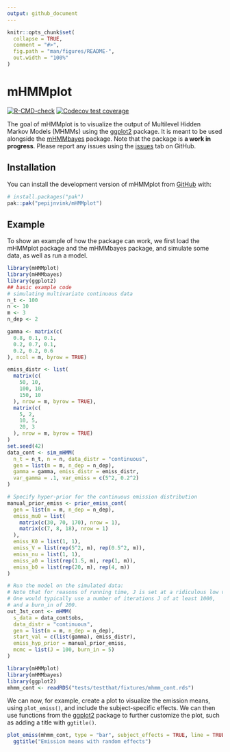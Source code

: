 ```yaml
---
output: github_document
---
```


<!-- README.md is generated from README.Rmd. Please edit that file -->

```r
knitr::opts_chunk$set(
  collapse = TRUE,
  comment = "#>",
  fig.path = "man/figures/README-",
  out.width = "100%"
)
```

# mHMMplot

<!-- badges: start -->
[![R-CMD-check](https://github.com/pepijnvink/mHMMplot/actions/workflows/R-CMD-check.yaml/badge.svg)](https://github.com/pepijnvink/mHMMplot/actions/workflows/R-CMD-check.yaml)
[![Codecov test coverage](https://codecov.io/gh/pepijnvink/mHMMplot/graph/badge.svg)](https://app.codecov.io/gh/pepijnvink/mHMMplot)
<!-- badges: end -->

The goal of mHMMplot is to visualize the output of Multilevel Hidden Markov Models (MHMMs) using the [ggplot2](https://ggplot2.tidyverse.org/) package. It is meant to be used alongside the [mHMMbayes](https://github.com/emmekeaarts/mHMMbayes/) package. Note that the package is **a work in progress**. Please report any issues using the [issues](https://github.com/pepijnvink/mHMMplot/issues) tab on GitHub.

## Installation

You can install the development version of mHMMplot from [GitHub](https://github.com/) with:

``` r
# install.packages("pak")
pak::pak("pepijnvink/mHMMplot")
```

## Example

To show an example of how the package can work, we first load the mHMMplot package and the mHMMbayes package, and simulate some data, as well as run a model.

```r
library(mHMMplot)
library(mHMMbayes)
library(ggplot2)
## basic example code
# simulating multivariate continuous data
n_t <- 100
n <- 10
m <- 3
n_dep <- 2

gamma <- matrix(c(
  0.8, 0.1, 0.1,
  0.2, 0.7, 0.1,
  0.2, 0.2, 0.6
), ncol = m, byrow = TRUE)

emiss_distr <- list(
  matrix(c(
    50, 10,
    100, 10,
    150, 10
  ), nrow = m, byrow = TRUE),
  matrix(c(
    5, 2,
    10, 5,
    20, 3
  ), nrow = m, byrow = TRUE)
)
set.seed(42)
data_cont <- sim_mHMM(
  n_t = n_t, n = n, data_distr = "continuous",
  gen = list(m = m, n_dep = n_dep),
  gamma = gamma, emiss_distr = emiss_distr,
  var_gamma = .1, var_emiss = c(5^2, 0.2^2)
)

# Specify hyper-prior for the continuous emission distribution
manual_prior_emiss <- prior_emiss_cont(
  gen = list(m = m, n_dep = n_dep),
  emiss_mu0 = list(
    matrix(c(30, 70, 170), nrow = 1),
    matrix(c(7, 8, 18), nrow = 1)
  ),
  emiss_K0 = list(1, 1),
  emiss_V = list(rep(5^2, m), rep(0.5^2, m)),
  emiss_nu = list(1, 1),
  emiss_a0 = list(rep(1.5, m), rep(1, m)),
  emiss_b0 = list(rep(20, m), rep(4, m))
)

# Run the model on the simulated data:
# Note that for reasons of running time, J is set at a ridiculous low value.
# One would typically use a number of iterations J of at least 1000,
# and a burn_in of 200.
out_3st_cont <- mHMM(
  s_data = data_cont$obs,
  data_distr = "continuous",
  gen = list(m = m, n_dep = n_dep),
  start_val = c(list(gamma), emiss_distr),
  emiss_hyp_prior = manual_prior_emiss,
  mcmc = list(J = 100, burn_in = 5)
)
```

```r
library(mHMMplot)
library(mHMMbayes)
library(ggplot2)
mhmm_cont <- readRDS("tests/testthat/fixtures/mhmm_cont.rds")
```

We can now, for example, create a plot to visualize the emission means, using `plot_emiss()`, and include the subject-specific effects. We can then use functions from the [ggplot2](https://ggplot2.tidyverse.org/) package to further customize the plot, such as adding a title with `ggtitle()`.

```r
plot_emiss(mhmm_cont, type = "bar", subject_effects = TRUE, line = TRUE) +
  ggtitle("Emission means with random effects")
```
